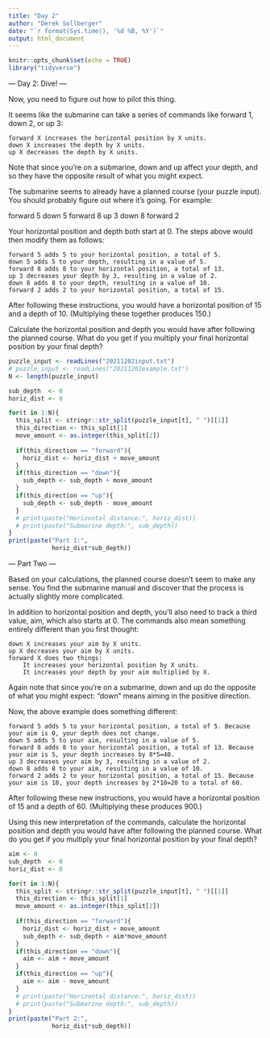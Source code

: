 ```yaml
---
title: "Day 2"
author: "Derek Sollberger"
date: "`r format(Sys.time(), '%d %B, %Y')`"
output: html_document
---
```


```r
knitr::opts_chunk$set(echo = TRUE)
library("tidyverse")
```

--- Day 2: Dive! ---

Now, you need to figure out how to pilot this thing.

It seems like the submarine can take a series of commands like forward 1, down 2, or up 3:

    forward X increases the horizontal position by X units.
    down X increases the depth by X units.
    up X decreases the depth by X units.

Note that since you're on a submarine, down and up affect your depth, and so they have the opposite result of what you might expect.

The submarine seems to already have a planned course (your puzzle input). You should probably figure out where it's going. For example:

forward 5
down 5
forward 8
up 3
down 8
forward 2

Your horizontal position and depth both start at 0. The steps above would then modify them as follows:

    forward 5 adds 5 to your horizontal position, a total of 5.
    down 5 adds 5 to your depth, resulting in a value of 5.
    forward 8 adds 8 to your horizontal position, a total of 13.
    up 3 decreases your depth by 3, resulting in a value of 2.
    down 8 adds 8 to your depth, resulting in a value of 10.
    forward 2 adds 2 to your horizontal position, a total of 15.

After following these instructions, you would have a horizontal position of 15 and a depth of 10. (Multiplying these together produces 150.)

Calculate the horizontal position and depth you would have after following the planned course. What do you get if you multiply your final horizontal position by your final depth?

```r
puzzle_input <- readLines("20211202input.txt")
# puzzle_input <- readLines("20211202example.txt")
N <- length(puzzle_input)
```

```r
sub_depth  <- 0
horiz_dist <- 0

for(t in 1:N){
  this_split <- stringr::str_split(puzzle_input[t], " ")[[1]]
  this_direction <- this_split[1]
  move_amount <- as.integer(this_split[2])
  
  if(this_direction == "forward"){
    horiz_dist <- horiz_dist + move_amount
  }
  if(this_direction == "down"){
    sub_depth <- sub_depth + move_amount
  }
  if(this_direction == "up"){
    sub_depth <- sub_depth - move_amount
  }
  # print(paste("Horizontal distance:", horiz_dist))
  # print(paste("Submarine depth:", sub_depth))
}
print(paste("Part 1:",
            horiz_dist*sub_depth))
```

--- Part Two ---

Based on your calculations, the planned course doesn't seem to make any sense. You find the submarine manual and discover that the process is actually slightly more complicated.

In addition to horizontal position and depth, you'll also need to track a third value, aim, which also starts at 0. The commands also mean something entirely different than you first thought:

    down X increases your aim by X units.
    up X decreases your aim by X units.
    forward X does two things:
        It increases your horizontal position by X units.
        It increases your depth by your aim multiplied by X.

Again note that since you're on a submarine, down and up do the opposite of what you might expect: "down" means aiming in the positive direction.

Now, the above example does something different:

    forward 5 adds 5 to your horizontal position, a total of 5. Because your aim is 0, your depth does not change.
    down 5 adds 5 to your aim, resulting in a value of 5.
    forward 8 adds 8 to your horizontal position, a total of 13. Because your aim is 5, your depth increases by 8*5=40.
    up 3 decreases your aim by 3, resulting in a value of 2.
    down 8 adds 8 to your aim, resulting in a value of 10.
    forward 2 adds 2 to your horizontal position, a total of 15. Because your aim is 10, your depth increases by 2*10=20 to a total of 60.

After following these new instructions, you would have a horizontal position of 15 and a depth of 60. (Multiplying these produces 900.)

Using this new interpretation of the commands, calculate the horizontal position and depth you would have after following the planned course. What do you get if you multiply your final horizontal position by your final depth?


```r
aim <- 0
sub_depth  <- 0
horiz_dist <- 0

for(t in 1:N){
  this_split <- stringr::str_split(puzzle_input[t], " ")[[1]]
  this_direction <- this_split[1]
  move_amount <- as.integer(this_split[2])
  
  if(this_direction == "forward"){
    horiz_dist <- horiz_dist + move_amount
    sub_depth <- sub_depth + aim*move_amount
  }
  if(this_direction == "down"){
    aim <- aim + move_amount
  }
  if(this_direction == "up"){
    aim <- aim - move_amount
  }
  # print(paste("Horizontal distance:", horiz_dist))
  # print(paste("Submarine depth:", sub_depth))
}
print(paste("Part 2:",
            horiz_dist*sub_depth))
```
